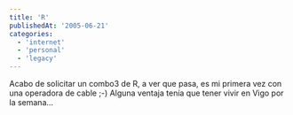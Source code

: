 ```yaml
---
title: 'R'
publishedAt: '2005-06-21'
categories:
  - 'internet'
  - 'personal'
  - 'legacy'
---
```


Acabo de solicitar un combo3 de R, a ver que pasa, es mi primera vez con una operadora de cable ;-) Alguna ventaja tenía que tener vivir en Vigo por la semana...
